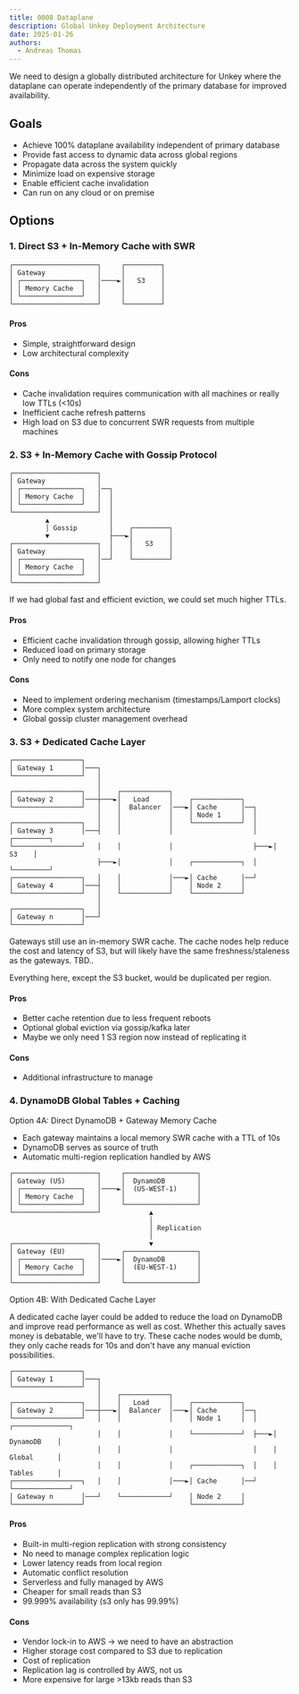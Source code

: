 ```yaml
---
title: 0008 Dataplane
description: Global Unkey Deployment Architecture
date: 2025-01-26
authors:
  - Andreas Thomas
---
```



We need to design a globally distributed architecture for Unkey where the dataplane can operate independently of the primary database for improved availability.

## Goals

- Achieve 100% dataplane availability independent of primary database
- Provide fast access to dynamic data across global regions
- Propagate data across the system quickly
- Minimize load on expensive storage
- Enable efficient cache invalidation
- Can run on any cloud or on premise

## Options

### 1. Direct S3 + In-Memory Cache with SWR

```ascii
┌─────────────────────┐     ┌─────────┐
│ Gateway             │     │         │
│ ┌───────────────┐   │────►│   S3    │
│ │ Memory Cache  │   │     │         │
│ └───────────────┘   │     │         │
└─────────────────────┘     └─────────┘
```

#### Pros
- Simple, straightforward design
- Low architectural complexity

#### Cons
- Cache invalidation requires communication with all machines or really low TTLs (\<10s)
- Inefficient cache refresh patterns
- High load on S3 due to concurrent SWR requests from multiple machines

### 2. S3 + In-Memory Cache with Gossip Protocol

```ascii
┌─────────────────────┐
│ Gateway             │
│ ┌───────────────┐   │──┐
│ │ Memory Cache  │   │  │
│ └───────────────┘   │  │
└─────────────────────┘  │
         ▲               │
         │ Gossip        │    ┌─────────┐
         ▼               ├───►│         │
┌─────────────────────┐  │    │   S3    │
│ Gateway             │  │    │         │
│ ┌───────────────┐   │──┘    └─────────┘
│ │ Memory Cache  │   │
│ └───────────────┘   │
└─────────────────────┘
```

If we had global fast and efficient eviction, we could set much higher TTLs.

#### Pros
- Efficient cache invalidation through gossip, allowing higher TTLs
- Reduced load on primary storage
- Only need to notify one node for changes

#### Cons
- Need to implement ordering mechanism (timestamps/Lamport clocks)
- More complex system architecture
- Global gossip cluster management overhead

### 3. S3 + Dedicated Cache Layer

```ascii
┌─────────────────┐
│ Gateway 1       │───┐
└─────────────────┘   │
                      │
┌─────────────────┐   │    ┌────────────┐
│ Gateway 2       │───┼───►│   Load     │    ┌────────────┐
└─────────────────┘   │    │  Balancer  │───►│ Cache      │──┐
                      │    │            │    │ Node 1     │  │
┌─────────────────┐   │    │            │    └────────────┘  │
│ Gateway 3       │───┤    │            │                    │    ┌─────────┐
└─────────────────┘   │    │            │                    ├───►│   S3    │
                      ├───►│            │    ┌────────────┐  │    └─────────┘
┌─────────────────┐   │    │            │───►│ Cache      │──┘
│ Gateway 4       │───┤    │            │    │ Node 2     │
└─────────────────┘   │    └────────────┘    └────────────┘
                      │
┌─────────────────┐   │
│ Gateway n       │───┘
└─────────────────┘
```

Gateways still use an in-memory SWR cache. The cache nodes help reduce the cost
and latency of S3, but will likely have the same freshness/staleness as the
gateways. TBD..

Everything here, except the S3 bucket, would be duplicated per region.

#### Pros
- Better cache retention due to less frequent reboots
- Optional global eviction via gossip/kafka later
- Maybe we only need 1 S3 region now instead of replicating it

#### Cons
- Additional infrastructure to manage

### 4. DynamoDB Global Tables + Caching


Option 4A: Direct DynamoDB + Gateway Memory Cache
- Each gateway maintains a local memory SWR cache with a TTL of 10s
- DynamoDB serves as source of truth
- Automatic multi-region replication handled by AWS

```ascii
┌─────────────────────┐     ┌──────────────────┐
│ Gateway (US)        │     │  DynamoDB        │
│ ┌───────────────┐   │────►│  (US-WEST-1)     │
│ │ Memory Cache  │   │     │                  │
│ └───────────────┘   │     └──────────────────┘
└─────────────────────┘            ▲
                                   │
                                   │ Replication
                                   │
┌─────────────────────┐            ▼
│ Gateway (EU)        │     ┌──────────────────┐
│ ┌───────────────┐   │────►│  DynamoDB        │
│ │ Memory Cache  │   │     │  (EU-WEST-1)     │
│ └───────────────┘   │     │                  │
└─────────────────────┘     └──────────────────┘
```


Option 4B: With Dedicated Cache Layer

A dedicated cache layer could be added to reduce the load on DynamoDB and improve read performance as well as cost.
Whether this actually saves money is debatable, we'll have to try.
These cache nodes would be dumb, they only cache reads for 10s and don't have any manual eviction possibilities.

```ascii
┌─────────────────┐
│ Gateway 1       │───┐
└─────────────────┘   │
                      │    ┌────────────┐
┌─────────────────┐   │    │   Load     │    ┌────────────┐
│ Gateway 2       │───┼───►│  Balancer  │───►│ Cache      │──┐
└─────────────────┘   │    │            │    │ Node 1     │  │    ┌──────────────┐
                      │    │            │    └────────────┘  ├───►│  DynamoDB    │
                      │    │            │                    │    │  Global      │
                      │    │            │    ┌────────────┐  │    │  Tables      │
┌─────────────────┐   │    │            │───►│ Cache      │──┘    └──────────────┘
│ Gateway n       │───┘    └────────────┘    │ Node 2     │
└─────────────────┘                          └────────────┘
```

#### Pros
- Built-in multi-region replication with strong consistency
- No need to manage complex replication logic
- Lower latency reads from local region
- Automatic conflict resolution
- Serverless and fully managed by AWS
- Cheaper for small reads than S3
- 99.999% availability (s3 only has 99.99%)


#### Cons
- Vendor lock-in to AWS -> we need to have an abstraction
- Higher storage cost compared to S3 due to replication
- Cost of replication
- Replication lag is controlled by AWS, not us
- More expensive for large \>13kb reads than S3
